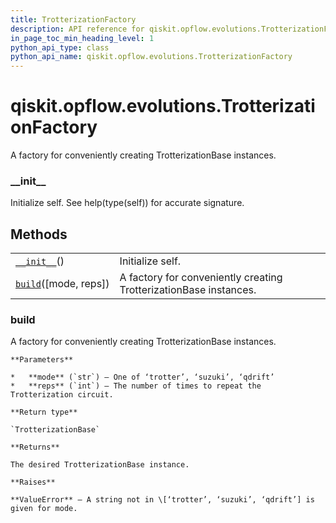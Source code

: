 ```yaml
---
title: TrotterizationFactory
description: API reference for qiskit.opflow.evolutions.TrotterizationFactory
in_page_toc_min_heading_level: 1
python_api_type: class
python_api_name: qiskit.opflow.evolutions.TrotterizationFactory
---
```


<span id="qiskit-opflow-evolutions-trotterizationfactory" />

# qiskit.opflow\.evolutions.TrotterizationFactory

<Class id="qiskit.opflow.evolutions.TrotterizationFactory" isDedicatedPage={true} github="https://github.com/qiskit/qiskit/tree/stable/0.18/qiskit/opflow/evolutions/trotterizations/trotterization_factory.py" signature="TrotterizationFactory" modifiers="class">
  A factory for conveniently creating TrotterizationBase instances.

  ### \_\_init\_\_

  <Function id="qiskit.opflow.evolutions.TrotterizationFactory.__init__" signature="__init__()">
    Initialize self. See help(type(self)) for accurate signature.
  </Function>

  ## Methods

  |                                                                                                                                        |                                                                   |
  | -------------------------------------------------------------------------------------------------------------------------------------- | ----------------------------------------------------------------- |
  | [`__init__`](#qiskit.opflow.evolutions.TrotterizationFactory.__init__ "qiskit.opflow.evolutions.TrotterizationFactory.__init__")()     | Initialize self.                                                  |
  | [`build`](#qiskit.opflow.evolutions.TrotterizationFactory.build "qiskit.opflow.evolutions.TrotterizationFactory.build")(\[mode, reps]) | A factory for conveniently creating TrotterizationBase instances. |

  ### build

  <Function id="qiskit.opflow.evolutions.TrotterizationFactory.build" signature="build(mode='trotter', reps=1)" modifiers="static">
    A factory for conveniently creating TrotterizationBase instances.

    **Parameters**

    *   **mode** (`str`) – One of ‘trotter’, ‘suzuki’, ‘qdrift’
    *   **reps** (`int`) – The number of times to repeat the Trotterization circuit.

    **Return type**

    `TrotterizationBase`

    **Returns**

    The desired TrotterizationBase instance.

    **Raises**

    **ValueError** – A string not in \[‘trotter’, ‘suzuki’, ‘qdrift’] is given for mode.
  </Function>
</Class>

